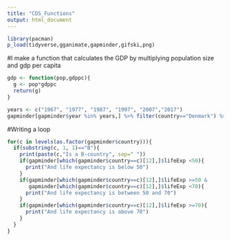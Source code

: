 ```yaml
---
title: "CDS_Functions"
output: html_document
---
```




```r
library(pacman)
p_load(tidyverse,gganimate,gapminder,gifski,png)
```

#I make a function that calculates the GDP by multiplying population size and gdp per capita
```r
gdp <- function(pop,gdppc){
  g <- pop*gdppc
  return(g)
}

years <- c("1967", "1977", "1987", "1997", "2007","2017")
gapminder[gapminder$year %in% years,] %>% filter(country=="Denmark") %>% summarise(GDP = gdp(pop,gdpPercap), year=year)
```

#Writing a loop
```r
for(c in levels(as.factor(gapminder$country))){
  if(substring(c, 1, 1)=="B"){
    print(paste(c,"Is a B-country", sep=" "))
    if(gapminder[which(gapminder$country==c)[12],]$lifeExp <50){
      print("And life expectancy is below 50")
    }
    if(gapminder[which(gapminder$country==c)[12],]$lifeExp >=50 & 
       gapminder[which(gapminder$country==c)[12],]$lifeExp <70){
      print("And life expectancy is between 50 and 70")
    }
    if(gapminder[which(gapminder$country==c)[12],]$lifeExp >=70){
      print("And life expectancy is above 70")
    }
  }
}
```

